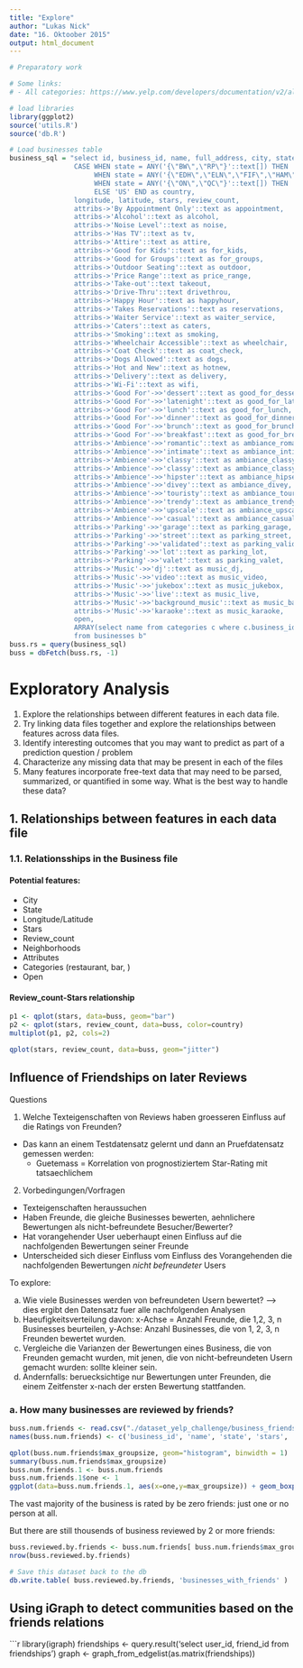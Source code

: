 ```yaml
---
title: "Explore"
author: "Lukas Nick"
date: "16. Oktoober 2015"
output: html_document
---
```


```r
# Preparatory work

# Some links:
# - All categories: https://www.yelp.com/developers/documentation/v2/all_category_list

# load libraries
library(ggplot2)
source('utils.R')
source('db.R')

# Load businesses table
business_sql = "select id, business_id, name, full_address, city, state, 
                CASE WHEN state = ANY('{\"BW\",\"RP\"}'::text[]) THEN 'DE'
                     WHEN state = ANY('{\"EDH\",\"ELN\",\"FIF\",\"HAM\",\"KHL\",\"MLN\",\"SCB\",\"XGL\"}'::text[]) THEN 'GB'
                     WHEN state = ANY('{\"ON\",\"QC\"}'::text[]) THEN 'CA'
                     ELSE 'US' END as country,
                longitude, latitude, stars, review_count, 
                attribs->'By Appointment Only'::text as appointment,
                attribs->'Alcohol'::text as alcohol,
                attribs->'Noise Level'::text as noise,
                attribs->'Has TV'::text as tv,
                attribs->'Attire'::text as attire,
                attribs->'Good for Kids'::text as for_kids,
                attribs->'Good for Groups'::text as for_groups,
                attribs->'Outdoor Seating'::text as outdoor,
                attribs->'Price Range'::text as price_range,
                attribs->'Take-out'::text takeout,
                attribs->'Drive-Thru'::text drivethrou,
                attribs->'Happy Hour'::text as happyhour,
                attribs->'Takes Reservations'::text as reservations,
                attribs->'Waiter Service'::text as waiter_service,
                attribs->'Caters'::text as caters,
                attribs->'Smoking'::text as smoking,
                attribs->'Wheelchair Accessible'::text as wheelchair,
                attribs->'Coat Check'::text as coat_check,
                attribs->'Dogs Allowed'::text as dogs,
                attribs->'Hot and New'::text as hotnew,
                attribs->'Delivery'::text as delivery,
                attribs->'Wi-Fi'::text as wifi,
                attribs->'Good For'->>'dessert'::text as good_for_dessert,
                attribs->'Good For'->>'latenight'::text as good_for_latenight,
                attribs->'Good For'->>'lunch'::text as good_for_lunch,
                attribs->'Good For'->>'dinner'::text as good_for_dinner,
                attribs->'Good For'->>'brunch'::text as good_for_brunch,
                attribs->'Good For'->>'breakfast'::text as good_for_breakfest,
                attribs->'Ambience'->>'romantic'::text as ambiance_romantic,
                attribs->'Ambience'->>'intimate'::text as ambiance_intimate,
                attribs->'Ambience'->>'classy'::text as ambiance_classy,
                attribs->'Ambience'->>'classy'::text as ambiance_classy,
                attribs->'Ambience'->>'hipster'::text as ambiance_hipser,
                attribs->'Ambience'->>'divey'::text as ambiance_divey,
                attribs->'Ambience'->>'touristy'::text as ambiance_touristy,
                attribs->'Ambience'->>'trendy'::text as ambiance_trendy,
                attribs->'Ambience'->>'upscale'::text as ambiance_upscale,
                attribs->'Ambience'->>'casual'::text as ambiance_casual,
                attribs->'Parking'->>'garage'::text as parking_garage,
                attribs->'Parking'->>'street'::text as parking_street,
                attribs->'Parking'->>'validated'::text as parking_validated,
                attribs->'Parking'->>'lot'::text as parking_lot,
                attribs->'Parking'->>'valet'::text as parking_valet,
                attribs->'Music'->>'dj'::text as music_dj,
                attribs->'Music'->>'video'::text as music_video,
                attribs->'Music'->>'jukebox'::text as music_jukebox,
                attribs->'Music'->>'live'::text as music_live,
                attribs->'Music'->>'background_music'::text as music_background,
                attribs->'Music'->>'karaoke'::text as music_karaoke,
                open,
                ARRAY(select name from categories c where c.business_id = b.business_id) as categories
                from businesses b"
buss.rs = query(business_sql)
buss = dbFetch(buss.rs, -1)
```

# Exploratory Analysis

1. Explore the relationships between different features in each data file.
2. Try linking data files together and explore the relationships between features across data files.
3. Identify interesting outcomes that you may want to predict as part of a prediction question / problem
4. Characterize any missing data that may be present in each of the files
5. Many features incorporate free-text data that may need to be parsed, summarized, or quantified in some way. What is the best way to handle these data?

## 1. Relationships between features in each data file

### 1.1. Relationsships in the Business file

#### Potential features:

* City
* State
* Longitude/Latitude
* Stars
* Review_count
* Neighborhoods
* Attributes
* Categories (restaurant, bar, )
* Open

#### Review_count-Stars relationship

```r
p1 <- qplot(stars, data=buss, geom="bar")
p2 <- qplot(stars, review_count, data=buss, color=country)
multiplot(p1, p2, cols=2)

qplot(stars, review_count, data=buss, geom="jitter")
```


## Influence of Friendships on later Reviews

Questions

1. Welche Texteigenschaften von Reviews haben groesseren Einfluss auf die Ratings von Freunden?
  - Das kann an einem Testdatensatz gelernt und dann an Pruefdatensatz gemessen werden: 
    - Guetemass = Korrelation von prognostiziertem Star-Rating mit tatsaechlichem
2. Vorbedingungen/Vorfragen
  - Texteigenschaften heraussuchen
  - Haben Freunde, die gleiche Businesses bewerten, aehnlichere Bewertungen als nicht-befreundete Besucher/Bewerter?
  - Hat vorangehender User ueberhaupt einen Einfluss auf die nachfolgenden Bewertungen seiner Freunde
  - Unterscheided sich dieser Einfluss vom Einfluss des Vorangehenden die nachfolgenden Bewertungen _nicht befreundeter_ Users
  

To explore:

a. Wie viele Businesses werden von befreundeten Usern bewertet? --> dies ergibt den Datensatz fuer alle nachfolgenden Analysen
b. Haeufigkeitsverteilung davon: x-Achse = Anzahl Freunde, die 1,2, 3, n Businesses beurteilen, y-Achse: Anzahl Businesses, die von 1, 2, 3, n Freunden bewertet wurden.
c. Vergleiche die Varianzen der Bewertungen eines Business, die von Freunden gemacht wurden, mit jenen, die von nicht-befreundeten Usern gemacht wurden: sollte kleiner sein.
d. Andernfalls: beruecksichtige nur Bewertungen unter Freunden, die einem Zeitfenster x-nach der ersten Bewertung stattfanden.

### a. How many businesses are reviewed by friends?

```r

buss.num.friends <- read.csv("./dataset_yelp_challenge/business_friends_groups.csv", header=FALSE, sep=",")
names(buss.num.friends) <- c('business_id', 'name', 'state', 'stars', 'review_count', 'neighborhoods', 'max_groupsize')

qplot(buss.num.friends$max_groupsize, geom="histogram", binwidth = 1) 
summary(buss.num.friends$max_groupsize)
buss.num.friends.1 <- buss.num.friends
buss.num.friends.1$one <- 1
ggplot(data=buss.num.friends.1, aes(x=one,y=max_groupsize)) + geom_boxplot()
```

The vast majority of the business is rated by be zero friends: just one or no person at all.

But there are still thousends of business reviewed by 2 or more friends:
```r
buss.reviewed.by.friends <- buss.num.friends[ buss.num.friends$max_groupsize > 1, c("business_id", 'max_groupsize') ]
nrow(buss.reviewed.by.friends)

# Save this dataset back to the db
db.write.table( buss.reviewed.by.friends, 'businesses_with_friends' )
```


## Using iGraph to detect communities based on the friends relations

```r
library(igraph)
friendships <- query.result('select user_id, friend_id from friendships')
graph <- graph_from_edgelist(as.matrix(friendships))
